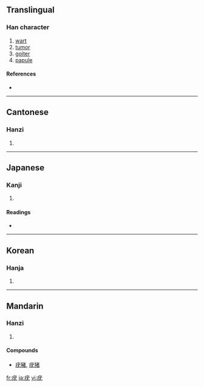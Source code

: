 ==Translingual==

===Han character===
{{Han char|rn=104|rad=疒|as=04|sn=9|four=0011<sub>4</sub>|canj=大戈大山 (KIKU)}}

# [[wart]]
# [[tumor]]
# [[goiter]]
# [[papule]]

====References====
* {{Han ref|kx=0769.300|dkj=22050|dj=1180.040|hdz=42661.130|uh=75A3|ud=30115|bh=ACD0|bd=44240}}

----

==Cantonese==

===Hanzi===
{{yue-hanzi|jyut=|y=yau4}}

# {{defn|Cantonese}}

----

==Japanese==

===Kanji===
{{ja-kanji|grade=|rs=疒04}}

# {{defn|Japanese}}

====Readings====
* {{ja-readings|on=[[ゆう]] (yū)|kun=[[いぼ]] (ibo)|nanori=}}

----

==Korean==

===Hanja===
{{ko-hanja|hangeul=유|eumhun=|rv=yu|mr=yu|y=yu}}

# {{defn|Korean}}

----

==Mandarin==

===Hanzi===
{{cmn-hanzi|pin=[[yóu]] ([[you2]])|wg=yu<sup>2</sup>}}

# {{defn|Mandarin}}

====Compounds====
* [[疣豬]], [[疣猪]]

[[fr:疣]]
[[ja:疣]]
[[vi:疣]]